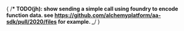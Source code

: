 { /**\* TODO(jh): show sending a simple call using foundry to encode function data.
see https://github.com/alchemyplatform/aa-sdk/pull/2020/files for example. \_**/ }
